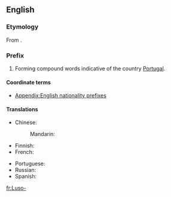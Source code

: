 {{also|luso-}}
==English==

===Etymology===
From {{etyl|la|en}} {{term|Lusitania|Lūsitānia|Portugal|lang=la}}.

===Prefix===
{{en-prefix|sort=luso}}

# Forming compound words indicative of the country [[Portugal]].

====Coordinate terms====
* [[Appendix:English nationality prefixes]]

====Translations====
{{trans-top|relating to Portugal or Portuguese}}
* Chinese:
*: Mandarin: {{t-|cmn|葡|tr=Pú-|sc=Hani}}
* Finnish: {{t+|fi|portugalilainen|alt=portugalilais-}}
* French: {{t+|fr|luso-}}
{{trans-mid}}
* Portuguese: {{t+|pt|luso-}}
* Russian: {{t-|ru|португальско-|tr=portugál'sko-}}
* Spanish: {{t-|es|luso-}}
{{trans-bottom}}

[[fr:Luso-]]
